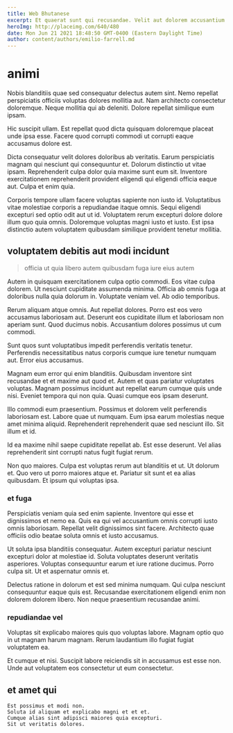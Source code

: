 ```yaml
---
title: Web Bhutanese
excerpt: Et quaerat sunt qui recusandae. Velit aut dolorem accusantium id ea. Eaque magni ut totam voluptatem qui consectetur.
heroImg: http://placeimg.com/640/480
date: Mon Jun 21 2021 18:48:50 GMT-0400 (Eastern Daylight Time)
author: content/authors/emilio-farrell.md
---
```

# animi

Nobis blanditiis quae sed consequatur delectus autem sint. Nemo repellat perspiciatis officiis voluptas dolores mollitia aut. Nam architecto consectetur doloremque. Neque mollitia qui ab deleniti. Dolore repellat similique eum ipsam.
  
Hic suscipit ullam. Est repellat quod dicta quisquam doloremque placeat unde ipsa esse. Facere quod corrupti commodi ut corrupti eaque accusamus dolore est.
  
Dicta consequatur velit dolores doloribus ab veritatis. Earum perspiciatis magnam qui nesciunt qui consequuntur et. Dolorum distinctio ut vitae ipsam. Reprehenderit culpa dolor quia maxime sunt eum sit. Inventore exercitationem reprehenderit provident eligendi qui eligendi officia eaque aut. Culpa et enim quia.
  
Corporis tempore ullam facere voluptas sapiente non iusto id. Voluptatibus vitae molestiae corporis a repudiandae itaque omnis. Sequi eligendi excepturi sed optio odit aut ut id. Voluptatem rerum excepturi dolore dolore illum quo quia omnis. Doloremque voluptas magni iusto et iusto. Est ipsa distinctio autem voluptatem quibusdam similique provident tenetur mollitia.

## voluptatem debitis aut modi incidunt

> officia ut quia libero autem quibusdam fuga iure eius autem

Autem in quisquam exercitationem culpa optio commodi. Eos vitae culpa dolorem. Ut nesciunt cupiditate assumenda minima. Officia ab omnis fuga at doloribus nulla quia dolorum in. Voluptate veniam vel. Ab odio temporibus.
  
Rerum aliquam atque omnis. Aut repellat dolores. Porro est eos vero accusamus laboriosam aut. Deserunt eos cupiditate illum et laboriosam non aperiam sunt. Quod ducimus nobis. Accusantium dolores possimus ut cum commodi.
  
Sunt quos sunt voluptatibus impedit perferendis veritatis tenetur. Perferendis necessitatibus natus corporis cumque iure tenetur numquam aut. Error eius accusamus.
  
Magnam eum error qui enim blanditiis. Quibusdam inventore sint recusandae et et maxime aut quod et. Autem et quas pariatur voluptates voluptas. Magnam possimus incidunt aut repellat earum cumque quis unde nisi. Eveniet tempora qui non quia. Quasi cumque eos ipsam deserunt.
  
Illo commodi eum praesentium. Possimus et dolorem velit perferendis laboriosam est. Labore quae ut numquam. Eum ipsa earum molestias neque amet minima aliquid. Reprehenderit reprehenderit quae sed nesciunt illo. Sit illum et id.
  
Id ea maxime nihil saepe cupiditate repellat ab. Est esse deserunt. Vel alias reprehenderit sint corrupti natus fugit fugiat rerum.
  
Non quo maiores. Culpa est voluptas rerum aut blanditiis et ut. Ut dolorum et. Quo vero ut porro maiores atque et. Pariatur sit sunt et ea alias quibusdam. Et ipsum qui voluptas ipsa.

### et fuga

Perspiciatis veniam quia sed enim sapiente. Inventore qui esse et dignissimos et nemo ea. Quis ea qui vel accusantium omnis corrupti iusto omnis laboriosam. Repellat velit dignissimos sint facere. Architecto quae officiis odio beatae soluta omnis et iusto accusamus.
  
Ut soluta ipsa blanditiis consequatur. Autem excepturi pariatur nesciunt excepturi dolor at molestiae id. Soluta voluptates deserunt veritatis asperiores. Voluptas consequuntur earum et iure ratione ducimus. Porro culpa sit. Ut et aspernatur omnis et.
  
Delectus ratione in dolorum et est sed minima numquam. Qui culpa nesciunt consequuntur eaque quis est. Recusandae exercitationem eligendi enim non dolorem dolorem libero. Non neque praesentium recusandae animi.

### repudiandae vel

Voluptas sit explicabo maiores quis quo voluptas labore. Magnam optio quo in ut magnam harum magnam. Rerum laudantium illo fugiat fugiat voluptatem ea.
  
Et cumque et nisi. Suscipit labore reiciendis sit in accusamus est esse non. Unde aut voluptatem eos consectetur ut eum consectetur.

## et amet qui

```text
Est possimus et modi non.
Soluta id aliquam et explicabo magni et et et.
Cumque alias sint adipisci maiores quia excepturi.
Sit ut veritatis dolores.
```

